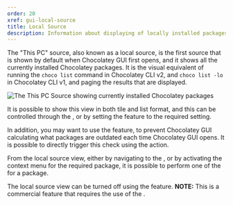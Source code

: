 ```yaml
---
order: 20
xref: gui-local-source
title: Local Source
description: Information about displaying of locally installed packages
---
```


The "This PC" source, also known as a local source, is the first source that is shown by default when Chocolatey GUI first
opens, and it shows all the currently installed Chocolatey packages.  It is the visual equivalent of running the `choco
list` command in Chocolatey CLI v2, and `choco list -lo` in Chocolatey CLI v1, and paging the results that are displayed.

![The This PC Source showing currently installed Chocolatey packages](/images/chocolatey-gui/feature_hide_this_pc_source_disabled.png "The This PC Source showing currently installed Chocolatey packages")

It is possible to show this view in both tile and list format, and this can be controlled through the <Xref title="toggle switch" value="gui-tileview" />, or
by setting the <Xref title="Default to Tile View for Local Source" value="default-to-tile-view-for-local-source" /> feature to the required setting.

In addition, you may want to use the <Xref title="Prevent Automated Outdated Packages Check" value="prevent-automated-outdated-packages-check" /> feature, to prevent Chocolatey GUI calculating what packages are outdated each time Chocolatey GUI opens. It is possible to directly trigger this check using the <Xref title="Check For Outdated" value="check-for-outdated" /> action.

From the local source view, either by navigating to the <Xref title="package details page" value="gui-package-details" />, or by activating the context menu for the
required package, it is possible to perform one of the <Xref title="available actions" value="gui-package-details-actions" /> for a package.

The local source view can be turned off using the <Xref title="Hide This PC Source" value="hide-this-pc-source" /> feature.  **NOTE:** This is a commercial feature that requires the use of the <Xref title="Chocolatey GUI Licensed Extension" value="chocolatey-gui-licensed-extension" />.
